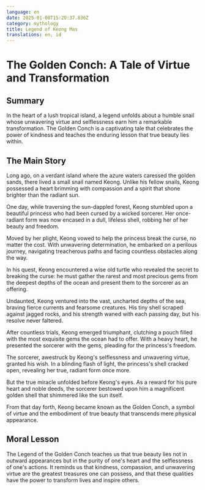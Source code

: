 ```yaml
---
language: en
date: 2025-01-08T15:20:37.836Z
category: mythology
title: Legend of Keong Mas
translations: en, id
---
```


# The Golden Conch: A Tale of Virtue and Transformation

## Summary

In the heart of a lush tropical island, a legend unfolds about a humble snail whose unwavering virtue and selflessness earn him a remarkable transformation. The Golden Conch is a captivating tale that celebrates the power of kindness and teaches the enduring lesson that true beauty lies within.

## The Main Story

Long ago, on a verdant island where the azure waters caressed the golden sands, there lived a small snail named Keong. Unlike his fellow snails, Keong possessed a heart brimming with compassion and a spirit that shone brighter than the radiant sun.

One day, while traversing the sun-dappled forest, Keong stumbled upon a beautiful princess who had been cursed by a wicked sorcerer. Her once-radiant form was now encased in a dull, lifeless shell, robbing her of her beauty and freedom.

Moved by her plight, Keong vowed to help the princess break the curse, no matter the cost. With unwavering determination, he embarked on a perilous journey, navigating treacherous paths and facing countless obstacles along the way.

In his quest, Keong encountered a wise old turtle who revealed the secret to breaking the curse: he must gather the rarest and most precious gems from the deepest depths of the ocean and present them to the sorcerer as an offering.

Undaunted, Keong ventured into the vast, uncharted depths of the sea, braving fierce currents and fearsome creatures. His tiny shell scraped against jagged rocks, and his strength waned with each passing day, but his resolve never faltered.

After countless trials, Keong emerged triumphant, clutching a pouch filled with the most exquisite gems the ocean had to offer. With a heavy heart, he presented the sorcerer with the gems, pleading for the princess's freedom.

The sorcerer, awestruck by Keong's selflessness and unwavering virtue, granted his wish. In a blinding flash of light, the princess's shell cracked open, revealing her true, radiant form once more.

But the true miracle unfolded before Keong's eyes. As a reward for his pure heart and noble deeds, the sorcerer bestowed upon him a magnificent golden shell that shimmered like the sun itself.

From that day forth, Keong became known as the Golden Conch, a symbol of virtue and the embodiment of true beauty that transcends mere physical appearance.

## Moral Lesson

The Legend of the Golden Conch teaches us that true beauty lies not in outward appearances but in the purity of one's heart and the selflessness of one's actions. It reminds us that kindness, compassion, and unwavering virtue are the greatest treasures one can possess, and that these qualities have the power to transform lives and inspire others.